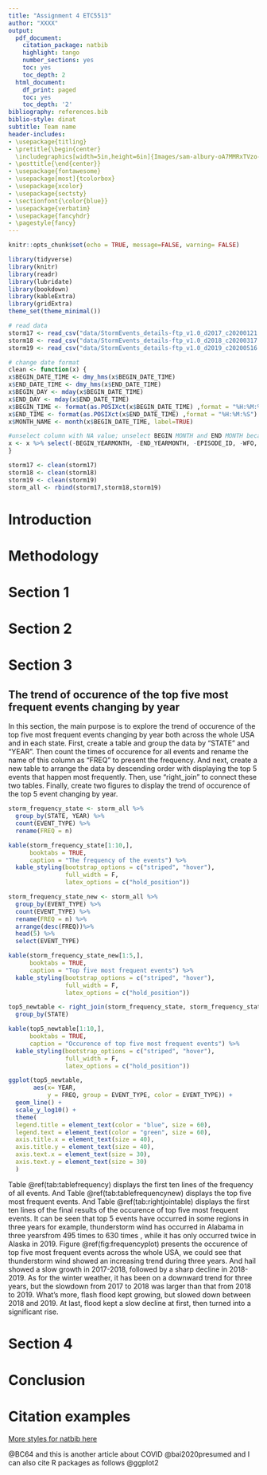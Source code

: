 ```yaml
---
title: "Assignment 4 ETC5513"
author: "XXXX"
output:
  pdf_document:
    citation_package: natbib
    highlight: tango
    number_sections: yes
    toc: yes
    toc_depth: 2
  html_document:
    df_print: paged
    toc: yes
    toc_depth: '2'
bibliography: references.bib 
biblio-style: dinat
subtitle: Team name
header-includes:
- \usepackage{titling}
- \pretitle{\begin{center} 
  \includegraphics[width=5in,height=6in]{Images/sam-albury-oA7MMRxTVzo-unsplash.jpg}\LARGE\\}
- \posttitle{\end{center}}
- \usepackage{fontawesome}
- \usepackage[most]{tcolorbox}
- \usepackage{xcolor}
- \usepackage{sectsty}
- \sectionfont{\color{blue}}
- \usepackage{verbatim}
- \usepackage{fancyhdr}
- \pagestyle{fancy}
---
```


```r
knitr::opts_chunk$set(echo = TRUE, message=FALSE, warning= FALSE)
```

```r
library(tidyverse)
library(knitr)
library(readr)
library(lubridate)
library(bookdown)
library(kableExtra)
library(gridExtra)
theme_set(theme_minimal())
```

```r
# read data
storm17 <- read_csv("data/StormEvents_details-ftp_v1.0_d2017_c20200121.csv")
storm18 <- read_csv("data/StormEvents_details-ftp_v1.0_d2018_c20200317.csv")
storm19 <- read_csv("data/StormEvents_details-ftp_v1.0_d2019_c20200516.csv")

# change date format
clean <- function(x) {
x$BEGIN_DATE_TIME <- dmy_hms(x$BEGIN_DATE_TIME) 
x$END_DATE_TIME <- dmy_hms(x$END_DATE_TIME)
x$BEGIN_DAY <- mday(x$BEGIN_DATE_TIME)
x$END_DAY <- mday(x$END_DATE_TIME)
x$BEGIN_TIME <- format(as.POSIXct(x$BEGIN_DATE_TIME) ,format = "%H:%M:%S") 
x$END_TIME <- format(as.POSIXct(x$END_DATE_TIME) ,format = "%H:%M:%S") 
x$MONTH_NAME <- month(x$BEGIN_DATE_TIME, label=TRUE)

#unselect column with NA value; unselect BEGIN MONTH and END MONTH because there are already MONTH column
x <- x %>% select(-BEGIN_YEARMONTH, -END_YEARMONTH, -EPISODE_ID, -WFO, -CZ_TIMEZONE, -SOURCE, -MAGNITUDE_TYPE,-CATEGORY, -FLOOD_CAUSE,-TOR_OTHER_WFO,- TOR_OTHER_CZ_STATE, -TOR_OTHER_CZ_FIPS, - TOR_OTHER_CZ_NAME, - BEGIN_AZIMUTH, -BEGIN_LOCATION, -END_AZIMUTH, -END_LOCATION, -EPISODE_NARRATIVE, -EVENT_NARRATIVE, -DATA_SOURCE) 
}

storm17 <- clean(storm17)
storm18 <- clean(storm18)
storm19 <- clean(storm19)
storm_all <- rbind(storm17,storm18,storm19)
```

\clearpage

# Introduction

\clearpage

# Methodology

\clearpage

# Section 1


\clearpage

# Section 2


\clearpage

# Section 3

## The trend of occurence of the top five most frequent events changing by year 

In this section, the main purpose is to explore the trend of occurence of the top five most frequent events changing by year both across the whole USA and in each state. First, create a table and group the data by "STATE" and "YEAR". Then count the times of occurence for all events and rename the name of this column as "FREQ" to present the frequency. And next, create a new table to arrange the data by descending order with displaying the top 5 events that happen most frequently. Then, use "right_join" to connect these two tables. Finally, create two figures to display the trend of occurence of the top 5 event changing by year.
```r
storm_frequency_state <- storm_all %>%
  group_by(STATE, YEAR) %>%
  count(EVENT_TYPE) %>%
  rename(FREQ = n) 
```

```r
kable(storm_frequency_state[1:10,],
      booktabs = TRUE, 
      caption = "The frequency of the events") %>%
  kable_styling(bootstrap_options = c("striped", "hover"), 
                full_width = F,
                latex_options = c("hold_position"))
```


```r
storm_frequency_state_new <- storm_all %>%
  group_by(EVENT_TYPE) %>%
  count(EVENT_TYPE) %>%
  rename(FREQ = n) %>%
  arrange(desc(FREQ))%>%
  head(5) %>%
  select(EVENT_TYPE)
```

```r
kable(storm_frequency_state_new[1:5,],
      booktabs = TRUE, 
      caption = "Top five most frequent events") %>%
  kable_styling(bootstrap_options = c("striped", "hover"), 
                full_width = F,
                latex_options = c("hold_position"))
```

```r
top5_newtable <- right_join(storm_frequency_state, storm_frequency_state_new, by = "EVENT_TYPE") %>%
  group_by(STATE)
```

```r
kable(top5_newtable[1:10,],
      booktabs = TRUE, 
      caption = "Occurence of top five most frequent events") %>%
  kable_styling(bootstrap_options = c("striped", "hover"), 
                full_width = F,
                latex_options = c("hold_position"))
```

```r
ggplot(top5_newtable,
       aes(x= YEAR, 
           y = FREQ, group = EVENT_TYPE, color = EVENT_TYPE)) +
  geom_line() +
  scale_y_log10() +
  theme(
  legend.title = element_text(color = "blue", size = 60),
  legend.text = element_text(color = "green", size = 60),
  axis.title.x = element_text(size = 40),
  axis.title.y = element_text(size = 40),
  axis.text.x = element_text(size = 30),
  axis.text.y = element_text(size = 30)
  )
```


Table \@ref(tab:tablefrequency) displays the first ten lines of the frequency of all events. And Table \@ref(tab:tablefrequencynew) displays the top five most frequent events. And Table \@ref(tab:rightjointable) displays the first ten lines of the final results of the occurence of top five most frequent events. It can be seen that top 5 events have occurred in some regions in three years for example, thunderstorm wind has occurred in Alabama in three yearsfrom 495 times to 630 times , while it has only occurred twice in Alaska in 2019.
Figure \@ref(fig:frequencyplot) presents the occurence of top five most frequent events across the whole USA, we could see that thunderstorm wind showed an increasing trend during three years. And hail showed a slow growth in 2017-2018, followed by a sharp decline in 2018-2019. As for the winter weather, it has been on a downward trend for three years, but the slowdown from 2017 to 2018 was larger than that from 2018 to 2019. What's more, flash flood kept growing, but slowed down between 2018 and 2019. At last, flood kept a slow decline at first, then turned into a significant rise.

\clearpage

# Section 4

\clearpage

# Conclusion

\clearpage

# Citation examples

[More styles for natbib here](https://www.overleaf.com/learn/latex/Natbib_bibliography_styles)


 @BC64 and this is another article about COVID @bai2020presumed and I can also cite R packages as follows @ggplot2
